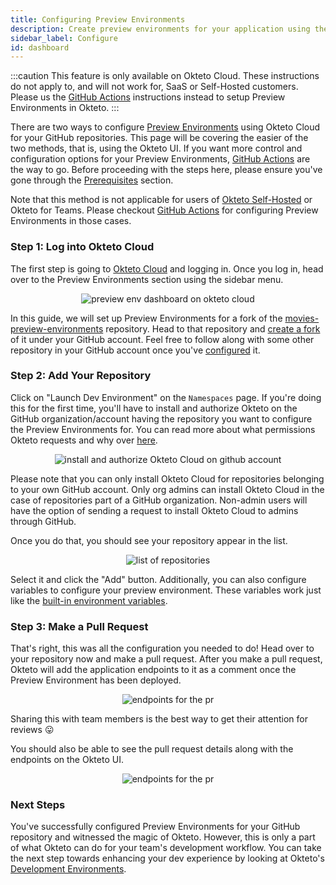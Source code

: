 ```yaml
---
title: Configuring Preview Environments
description: Create preview environments for your application using the Okteto UI
sidebar_label: Configure
id: dashboard
---
```



:::caution
This feature is only available on Okteto Cloud. These instructions do not apply to, and will not work for, SaaS or Self-Hosted customers. Please us the [GitHub Actions](/cloud/preview-environments/preview-environments-github/) instructions instead to setup Preview Environments in Okteto.
:::

There are two ways to configure [Preview Environments](cloud/preview-environments/overview.mdx) using Okteto Cloud for your GitHub repositories. This page will be covering the easier of the two methods, that is, using the Okteto UI. If you want more control and configuration options for your Preview Environments, [GitHub Actions](cloud/preview-environments/github.mdx) are the way to go. Before proceeding with the steps here, please ensure you've gone through the [Prerequisites](cloud/preview-environments/overview.mdx#prerequisites) section.

Note that this method is not applicable for users of [Okteto Self-Hosted](self-hosted.mdx) or Okteto for Teams. Please checkout [GitHub Actions](cloud/preview-environments/github.mdx) for configuring Preview Environments in those cases.

### Step 1: Log into Okteto Cloud

The first step is going to [Okteto Cloud](https://cloud.okteto.com/) and logging in. Once you log in, head over to the Preview Environments section using the sidebar menu.

<p align="center">
  <Image
    src={require("@site/static/img/preview-env-dashboard.png").default}
    alt="preview env dashboard on okteto cloud"
  />
</p>

In this guide, we will set up Preview Environments for a fork of the [movies-preview-environments](https://github.com/okteto/movies-preview-environments) repository. Head to that repository and [create a fork](https://docs.github.com/en/get-started/quickstart/fork-a-repo) of it under your GitHub account. Feel free to follow along with some other repository in your GitHub account once you've [configured](cloud/preview-environments/overview.mdx#prerequisites) it.

### Step 2: Add Your Repository

Click on "Launch Dev Environment" on the `Namespaces` page. If you're doing this for the first time, you'll have to install and authorize Okteto on the GitHub organization/account having the repository you want to configure the Preview Environments for. You can read more about what permissions Okteto requests and why over [here](cloud/permissions.mdx).

<p align="center">
  <Image
    src={require("@site/static/img/auth-okteto-cloud.png").default}
    alt="install and authorize Okteto Cloud on github account"
  />
</p>

Please note that you can only install Okteto Cloud for repositories belonging to your own GitHub account. Only org admins can install Okteto Cloud in the case of repositories part of a GitHub organization. Non-admin users will have the option of sending a request to install Okteto Cloud to admins through GitHub.

Once you do that, you should see your repository appear in the list.

<p align="center">
  <Image
    src={require("@site/static/img/repo-list.png").default}
    alt="list of repositories"
  />
</p>

Select it and click the "Add" button. Additionally, you can also configure variables to configure your preview environment. These variables work just like the [built-in environment variables](cloud/okteto-cli.mdx#built-in-environment-variables).

### Step 3: Make a Pull Request

That's right, this was all the configuration you needed to do! Head over to your repository now and make a pull request. After you make a pull request, Okteto will add the application endpoints to it as a comment once the Preview Environment has been deployed.

<p align="center">
  <Image
    src={require("@site/static/img/pr-endpoints.png").default}
    alt="endpoints for the pr"
  />
</p>

Sharing this with team members is the best way to get their attention for reviews 😛

You should also be able to see the pull request details along with the endpoints on the Okteto UI.

<p align="center">
  <Image
    src={require("@site/static/img/pr-in-dashboard.png").default}
    alt="endpoints for the pr"
  />
</p>

### Next Steps

You've successfully configured Preview Environments for your GitHub repository and witnessed the magic of Okteto. However, this is only a part of what Okteto can do for your team's development workflow. You can take the next step towards enhancing your dev experience by looking at Okteto's [Development Environments](reference/development-environments.mdx).

